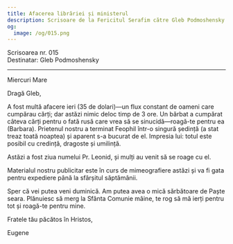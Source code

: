 ```yaml
---
title: Afacerea librăriei și ministerul
description: Scrisoare de la Fericitul Serafim către Gleb Podmoshensky.
og:
  image: /og/015.png
---
```


<div style={{textAlign:'right', fontFamily:'monospace'}}>Scrisoarea nr. 015</div>
<div style={{textAlign:'left', fontFamily:'monospace'}}>Destinatar: Gleb Podmoshensky</div>

---

Miercuri Mare

Dragă Gleb,

A fost multă afacere ieri (35 de dolari)—un flux constant de oameni care cumpărau cărți; dar astăzi nimic deloc timp de 3 ore. Un bărbat a cumpărat câteva cărți pentru o fată rusă care vrea să se sinucidă—roagă-te pentru ea (Barbara). Prietenul nostru a terminat Feophil într-o singură ședință (a stat treaz toată noaptea) și aparent s-a bucurat de el. Impresia lui: totul este posibil cu credință, dragoste și umilință.

Astăzi a fost ziua numelui Pr. Leonid, și mulți au venit să se roage cu el.

Materialul nostru publicitar este în curs de mimeografiere astăzi și va fi gata pentru expediere până la sfârșitul săptămânii.

Sper că vei putea veni duminică. Am putea avea o mică sărbătoare de Paște seara. Plănuiesc să merg la Sfânta Comunie mâine, te rog să mă ierți pentru tot și roagă-te pentru mine.

Fratele tău păcătos în Hristos,

Eugene